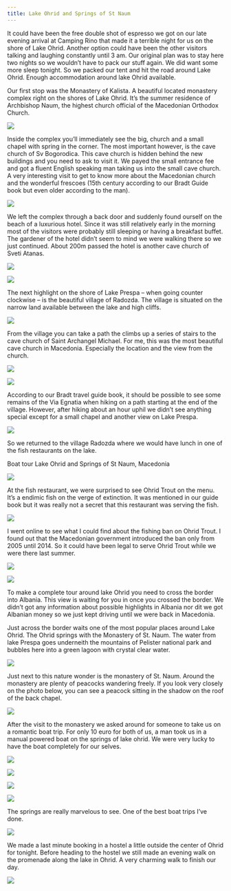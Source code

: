 ```yaml
---
title: Lake Ohrid and Springs of St Naum
---
```


It could have been the free double shot of espresso we got on our late evening arrival at Camping Rino that made it a terrible night for us on the shore of Lake Ohrid. Another option could have been the other visitors talking and laughing constantly until 3 am. Our original plan was to stay here two nights so we wouldn’t have to pack our stuff again. We did want some more sleep tonight. So we packed our tent and hit the road around Lake Ohrid. Enough accommodation around lake Ohrid available.

Our first stop was the Monastery of Kalista. A beautiful located monastery complex right on the shores of Lake Ohrid. It’s the summer residence of Archbishop Naum, the highest church official of the Macedonian Orthodox Church.

<Image
    src='images/DSC_8627.jpg'
    caption='Kalista Monastery with The Holy Mother of God church and cave church.'
/>

Inside the complex you’ll immediately see the big, church  and a small chapel with spring in the corner. The most important however, is the cave church of Sv Bogorodica. This cave church is hidden behind the new buildings and you need to ask to visit it. We payed the small entrance fee and got a fluent English speaking man taking us into the small cave church. A very interesting visit to get to know more about the Macedonian church and the wonderful frescoes  (15th century according to our Bradt Guide book but even older according to the man).


<Image
    src='images/DSC_8632.jpg'
    caption='Can you see the entrance of the cave church Sveti Atanas?'
/>


We left the complex through a back door and suddenly found ourself on the beach of a luxurious hotel. Since it was still relatively early in the morning most of the visitors were probably still sleeping or having a breakfast buffet. The gardener of the hotel didn’t seem to mind we were walking there so we just continued. About 200m passed the hotel is another cave church of Sveti Atanas.

<Image
    src='images/DSC_8633.jpg'
    caption='Cave church of Sveti Atanas high in the cliff above lake Ohrid'
/>


<Image
    src='images/DSC_8645.jpg'
    caption='Lake ohrid.'
/>


The next highlight on the shore of Lake Prespa – when going counter clockwise – is the beautiful village of Radozda. The village is situated on the narrow land available between the lake and high cliffs.

<Image
    src='images/DSC_8658.jpg'
    caption='Lake ohrid.'
/>

From the village you can take a path the climbs up a series of stairs to the cave church of Saint Archangel Michael. For me, this was the most beautiful cave church in Macedonia. Especially the location and the view from the church.

<Image
    src='images/DSC_8666.jpg'
    caption='View from the path to the Saint Archangel Michael cave church behind the village Radozda.'
/>


<Image
    src='images/DSC_8670.jpg'
    caption='Saint Archangel Michael cave church, high in a rock above Ohrid Lake.'
/>

According to our Bradt travel guide book, it should be possible to see some remains of the Via Egnatia when hiking on a path starting at the end of the village. However, after hiking about an hour uphil we didn’t see anything special except for a small chapel and another view on Lake Prespa.

<Image
    src='images/DSC_8676.jpg'
    caption='Another view on lake Ohrid. Almost on the border with Albania.'
/>

So we returned to the village Radozda where we would have lunch in one of the fish restaurants on the lake.

Boat tour Lake Ohrid and Springs of St Naum, Macedonia

<Image
    src='images/DSC_8680.jpg'
    caption='A taxi boat can bring you to all the villages around Lake Ohrid.'
/>

At the fish restaurant, we were surprised to see Ohrid Trout on the menu. It’s a endimic fish on the verge of extinction.  It was mentioned in our guide book but it was really not a secret that this restaurant was serving the fish.

<Image
    src='images/DSC_8685.jpg'
    caption='Anything is possible today. Fish restaurant in Radozda.'
/>

I went online to see what I could find about the fishing ban on Ohrid Trout. I found out that the Macedonian government introduced the ban only from 2005 until 2014. So it could have been legal to serve Ohrid Trout while we were there last summer.


<Image
    src='images/DSC_8690-bewerkt.jpg'
/>

<Image
    src='images/DSC_8693.jpg'
    caption='To make a complete tour around lake Ohrid, we have to cross the border with Albania. A long queue at the border made the trip longer than expect but we finally got into Albania.'
/>


To make a complete tour around lake Ohrid you need to cross the border into Albania. This view is waiting for you in once you crossed the border.
We didn’t got any information about possible highlights in Albania nor dit we got Albanian money so we just kept driving until we were back in Macedonia.

Just across the border waits one of the most popular places around Lake Ohrid. The Ohrid springs with the Monastery of St. Naum. The water from lake Prespa goes underneith the mountains of Pelister national park and bubbles here into a green lagoon with crystal clear water.

<Image
    src='images/DSC_8695.jpg'
/>

Just next to this nature wonder is the monastery of St. Naum. Around the monastery are plenty of peacocks wandering freely.  If you look very closely on the photo below, you can see a peacock sitting in the shadow on the roof of the back chapel.

<Image
    src='images/DSC_8697.jpg'
    caption='St. Naum monastery at Lake Ohrid.'
/>

After the visit to the monastery we asked around for someone to take us on a romantic boat trip. For only 10 euro for both of us, a man took us in a manual powered boat on the springs of lake ohrid. We were very lucky to have the boat completely for our selves.

<Image
    src='images/DSC_8708.jpg'
    portrait
    caption='You can see the circular springs at the bottom where fresh water rises from the ground.'
/>


<Image
    src='images/DSC_8721-bewerkt.jpg'
    caption=''
/>

<Image
    src='images/DSC_8727.jpg'
    caption=''
/>

<Image
    src='images/DSC_8738.jpg'
    caption='We had this boat for our selves (including a captain) to see this nature wonder of St Naum springs.'
/>

The springs are really marvelous to see. One of the best boat trips I’ve done.

<Image
    src='images/DSC_8742.jpg'
    caption='Sunset along the shore of Ohrid lake when driving from St Naum springs to Ohrid city.'
/>

We made a last minute booking in a hostel a little outside the center of Ohrid for tonight. Before heading to the hostel we still made an evening walk on the promenade along the lake in Ohrid. A very charming walk to finish our day.

<Image
    src='images/DSC_8755.jpg'
    caption='Sunset in Ohrid'
/>
